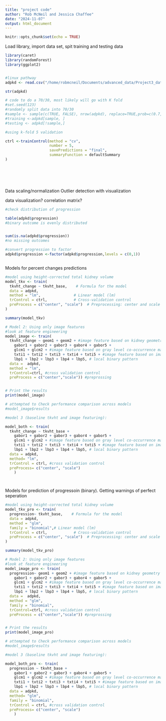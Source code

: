 ```yaml
---
title: "project code"
author: "Rob McNeil and Jessica Chaffee"
date: "2024-11-07"
output: html_document
---
```


```r
knitr::opts_chunk$set(echo = TRUE)
```




Load library, import data set, spit training and testing data

```r
library(caret)
library(randomForest)
library(ggplot2)


#linux pathway
adpkd <- read.csv("/home/robmcneil/Documents/advanced_data/Project3_data.csv")

str(adpkd)

# code to do a 70/30, most likely will go with K fold
#set.seed(123)
#randomly split data into 70/30 
#sample <- sample(c(TRUE, FALSE), nrow(adpkd), replace=TRUE,prob=c(0.7,0.3))
#training <-adpkd[sample, ]
#testing <- adpkd[!sample,]

#using k-fold 5 validation 

ctrl <-trainControl(method = "cv",
                    number = 5,
                    savePredictions = "final",
                    summaryFunction = defaultSummary 
)
    






```


Data scaling/normalization
Outlier detection with visualization

data visualization? 
correlation matrix? 
```r

#check distribution of progression

table(adpkd$progression)
#binary outcome is evenly distributed 


sum(is.na(adpkd$progression))
#no missing outcomes

#convert progression to factor
adpkd$progression <-factor(adpkd$progression,levels = c(0,1))



```

Models for percent changes predictions 
```r

#model using height-corrected total kidney volume
model_tkv <- train(
  tkvht_change ~ tkvht_base,    # Formula for the model
  data = adpkd,               
  method = "lm",               # Linear model (lm)
  trControl = ctrl,            # Cross-validation control
  preProcess = c("center", "scale")  # Preprocessing: center and scale the data
)

summary(model_tkv)

# Model 2: Using only image features
#look at feature engineering
model_image <- train(
  tkvht_change ~ geom1 + geom2 + #image feature based on kidney geometry information
    gabor1 + gabor2 + gabor3 + gabor4 + gabor5 + 
    glcm1 + glcm2 + #image feature based on gray level co-occurrence matrix
    txti1 + txti2 + txti3 + txti4 + txti5 + #image feature based on image textures
    lbp1 + lbp2 + lbp3 + lbp4 + lbp5, # local binary pattern
  data =  adpkd,
  method = "lm",
  trControl=ctrl, #cross validation control 
  preProcess = c("center","scale")) #preprossing 


# Print the results
print(model_image)

# attempted to Check performance comparison across models
#model_image$results

#model 3 (baseline tkvht and image featuring): 

model_both <- train(
  tkvht_change ~ tkvht_base +
    gabor1 + gabor2 + gabor3 + gabor4 + gabor5 + 
    glcm1 + glcm2 + #image feature based on gray level co-occurrence matrix
    txti1 + txti2 + txti3 + txti4 + txti5 + #image feature based on image textures
    lbp1 + lbp2 + lbp3 + lbp4 + lbp5, # local binary pattern 
  data = adpkd,
  method= "lm",
  trControl = ctrl, #cross validation control
  preProcess= c("center", "scale")
    )




```



Models for prediction of progressoin (binary). Getting warnings of perfect seperation

```r

#model using height-corrected total kidney volume
model_tkv_pro <- train(
  progression~ tkvht_base,    # Formula for the model
  data = adpkd,               
  method = "glm", 
  family = "binomial",# Linear model (lm)
  trControl = ctrl,            # Cross-validation control
  preProcess = c("center", "scale")  # Preprocessing: center and scale the data
)

summary(model_tkv_pro)

# Model 2: Using only image features
#look at feature engineering
model_image_pro <- train(
  progression~ geom1 + geom2 + #image feature based on kidney geometry information
    gabor1 + gabor2 + gabor3 + gabor4 + gabor5 + 
    glcm1 + glcm2 + #image feature based on gray level co-occurrence matrix
    txti1 + txti2 + txti3 + txti4 + txti5 + #image feature based on image textures
    lbp1 + lbp2 + lbp3 + lbp4 + lbp5, # local binary pattern
  data =  adpkd,
  method = "glm",
  family = "binomial",
  trControl=ctrl, #cross validation control 
  preProcess = c("center","scale")) #preprossing 


# Print the results
print(model_image_pro)

# attempted to Check performance comparison across models
#model_image$results

#model 3 (baseline tkvht and image featuring): 

model_both_pro <- train(
  progression ~ tkvht_base +
    gabor1 + gabor2 + gabor3 + gabor4 + gabor5 + 
    glcm1 + glcm2 + #image feature based on gray level co-occurrence matrix
    txti1 + txti2 + txti3 + txti4 + txti5 + #image feature based on image textures
    lbp1 + lbp2 + lbp3 + lbp4 + lbp5, # local binary pattern 
  data = adpkd,
  method= "glm",
  family = "binomial",
  trControl = ctrl, #cross validation control
  preProcess= c("center", "scale")
    )




```






